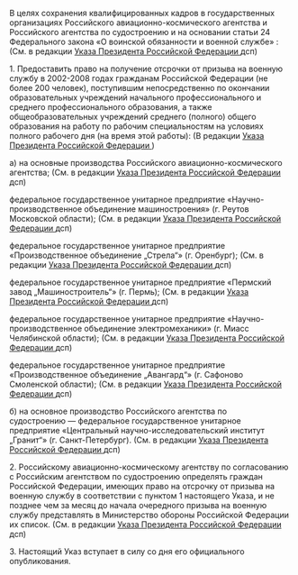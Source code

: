 {{Указ Президента РФ
| НОМЕР          = 817
| ДАТА           = 31.07.2002
| НАЗВАНИЕ       = О предоставлении права на получение отсрочки от призыва на военную службу отдельным категориям граждан Российской Федерации
| ДАТАПУБЛИКАЦИИ = 
| ИСТОЧНИК       = http://www.kremlin.ru/acts/bank/18441
| ДРУГОЕ         = В редакции указов Президента Российской Федерации [[Указ Президента РФ от 13.09.2004 № 1161|от {{nobr|13.09.2004 г.}} {{nobr|№ 1161}}]]; [[Указ Президента РФ от 06.02.2008 № 138|от {{nobr|06.02.2008 г.}} {{nobr|№ 138}}]]
| УТРАТИЛ СИЛУ   = 
| ПРЕДЫДУЩИЙ     = 
| СЛЕДУЮЩИЙ      = 
| КАЧЕСТВО       = 
}}<div class="text">

В целях сохранения квалифицированных кадров в государственных организациях Российского авиационно-космического агентства и Российского агентства по судостроению и на основании статьи 24 Федерального закона «О воинской обязанности и военной службе» {{razr|постановляю}}: (См. в редакции [[Указ Президента РФ от 13.09.2004 № 1161|Указа Президента Российской Федерации {{nobr|от 13.09.2004 г.}} {{nobr|№ 1161}}]] дсп)

1. Предоставить право на получение отсрочки от призыва на военную службу в 2002-2008 годах гражданам Российской Федерации (не более 200 человек), поступившим непосредственно по окончании образовательных учреждений начального профессионального и среднего профессионального образования, а также общеобразовательных учреждений среднего (полного) общего образования на работу по рабочим специальностям на условиях полного рабочего дня (на время этой работы): (В редакции [[Указ Президента РФ от 06.02.2008 № 138|Указа Президента Российской Федерации {{nobr|от 06.02.2008 г.}} {{nobr|№ 138}}]])

а) на основные производства Российского авиационно-космического агентства; (См. в редакции [[Указ Президента РФ от 13.09.2004 № 1161|Указа Президента Российской Федерации {{nobr|от 13.09.2004 г.}} {{nobr|№ 1161}}]] дсп)

федеральное государственное унитарное предприятие «Научно-производственное объединение машиностроения» (г. Реутов Московской области); (См. в редакции [[Указ Президента РФ от 13.09.2004 № 1161|Указа Президента Российской Федерации {{nobr|от 13.09.2004 г.}} {{nobr|№ 1161}}]] дсп)

федеральное государственное унитарное предприятие «Производственное объединение „Стрела“» (г. Оренбург); (См. в редакции [[Указ Президента РФ от 13.09.2004 № 1161|Указа Президента Российской Федерации {{nobr|от 13.09.2004 г.}} {{nobr|№ 1161}}]] дсп) 

федеральное государственное унитарное предприятие «Пермский завод „Машиностроитель“» (г. Пермь); (См. в редакции [[Указ Президента РФ от 13.09.2004 № 1161|Указа Президента Российской Федерации {{nobr|от 13.09.2004 г.}} {{nobr|№ 1161}}]] дсп)

федеральное государственное унитарное предприятие «Научно-производственное объединение электромеханики» (г. Миасс Челябинской области); (См. в редакции [[Указ Президента РФ от 13.09.2004 № 1161|Указа Президента Российской Федерации {{nobr|от 13.09.2004 г.}} {{nobr|№ 1161}}]] дсп)

федеральное государственное унитарное предприятие «Производственное объединение „Авангард“» (г. Сафоново Смоленской области); (См. в редакции [[Указ Президента РФ от 13.09.2004 № 1161|Указа Президента Российской Федерации {{nobr|от 13.09.2004 г.}} {{nobr|№ 1161}}]] дсп)

б) на основное производство Российского агентства по судостроению — федеральное государственное унитарное предприятие «Центральный научно-исследовательский институт „Гранит“» (г. Санкт-Петербург). (См. в редакции [[Указ Президента РФ от 13.09.2004 № 1161|Указа Президента Российской Федерации {{nobr|от 13.09.2004 г.}} {{nobr|№ 1161}}]] дсп)

2. Российскому авиационно-космическому агентству по согласованию с Российским агентством по судостроению определять граждан Российской Федерации, имеющих право на отсрочку от призыва на военную службу в соответствии с пунктом 1 настоящего Указа, и не позднее чем за месяц до начала очередного призыва на военную службу представлять в Министерство обороны Российской Федерации их список. (См. в редакции [[Указ Президента РФ от 13.09.2004 № 1161|Указа Президента Российской Федерации {{nobr|от 13.09.2004 г.}} {{nobr|№ 1161}}]] дсп)

3. Настоящий Указ вступает в силу со дня его официального опубликования.

{{Подпись|Президент Российской Федерации|В.Путин}}

{{left|Москва, Кремль}}
{{left|31 июля 2002 года}}
{{left|№ 817}}

</div>
